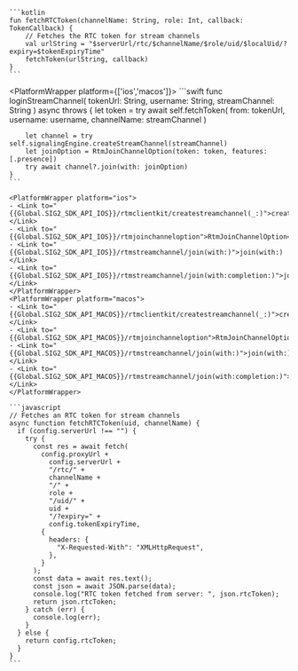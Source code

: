 <PlatformWrapper platform='android'>

    ```kotlin
    fun fetchRTCToken(channelName: String, role: Int, callback: TokenCallback) {
        // Fetches the RTC token for stream channels
        val urlString = "$serverUrl/rtc/$channelName/$role/uid/$localUid/?expiry=$tokenExpiryTime"
        fetchToken(urlString, callback)
    }
    ```

</PlatformWrapper>

<PlatformWrapper platform={['ios','macos']}>
    ```swift
    func loginStreamChannel(
        tokenUrl: String, username: String, streamChannel: String
    ) async throws {
        let token = try await self.fetchToken(
            from: tokenUrl, username: username, channelName: streamChannel
        )

        let channel = try self.signalingEngine.createStreamChannel(streamChannel)
        let joinOption = RtmJoinChannelOption(token: token, features: [.presence])
        try await channel?.join(with: joinOption)
    }
    ```

    <PlatformWrapper platform="ios">
    - <Link to="{{Global.SIG2_SDK_API_IOS}}/rtmclientkit/createstreamchannel(_:)">createStreamChannel(_:)</Link>
    - <Link to="{{Global.SIG2_SDK_API_IOS}}/rtmjoinchanneloption">RtmJoinChannelOption</Link>
    - <Link to="{{Global.SIG2_SDK_API_IOS}}/rtmstreamchannel/join(with:)">join(with:)</Link>
    - <Link to="{{Global.SIG2_SDK_API_IOS}}/rtmstreamchannel/join(with:completion:)">join(with:completion:)</Link>
    </PlatformWrapper>
    <PlatformWrapper platform="macos">
    - <Link to="{{Global.SIG2_SDK_API_MACOS}}/rtmclientkit/createstreamchannel(_:)">createStreamChannel(_:)</Link>
    - <Link to="{{Global.SIG2_SDK_API_MACOS}}/rtmjoinchanneloption">RtmJoinChannelOption</Link>
    - <Link to="{{Global.SIG2_SDK_API_MACOS}}/rtmstreamchannel/join(with:)">join(with:)</Link>
    - <Link to="{{Global.SIG2_SDK_API_MACOS}}/rtmstreamchannel/join(with:completion:)">join(with:completion:)</Link>
    </PlatformWrapper>
</PlatformWrapper>

<PlatformWrapper platform = 'web'>

    ```javascript
    // Fetches an RTC token for stream channels
    async function fetchRTCToken(uid, channelName) {
      if (config.serverUrl !== "") {
        try {
          const res = await fetch(
            config.proxyUrl +
              config.serverUrl +
              "/rtc/" +
              channelName +
              "/" +
              role +
              "/uid/" +
              uid +
              "/?expiry=" +
              config.tokenExpiryTime,
            {
              headers: {
                "X-Requested-With": "XMLHttpRequest",
              },
            }
          );
          const data = await res.text();
          const json = await JSON.parse(data);
          console.log("RTC token fetched from server: ", json.rtcToken);
          return json.rtcToken;
        } catch (err) {
          console.log(err);
        }
      } else {
        return config.rtcToken;
      }
    }
    ```
  
</PlatformWrapper>

